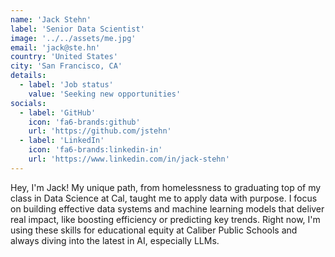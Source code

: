 ```yaml
---
name: 'Jack Stehn'
label: 'Senior Data Scientist'
image: '../../assets/me.jpg'
email: 'jack@ste.hn'
country: 'United States'
city: 'San Francisco, CA'
details:
  - label: 'Job status'
    value: 'Seeking new opportunities'
socials:
  - label: 'GitHub'
    icon: 'fa6-brands:github'
    url: 'https://github.com/jstehn'
  - label: 'LinkedIn'
    icon: 'fa6-brands:linkedin-in'
    url: 'https://www.linkedin.com/in/jack-stehn'
---
```


Hey, I'm Jack! My unique path, from homelessness to graduating top of my class in Data Science at Cal, taught me to apply data with purpose. I focus on building effective data systems and machine learning models that deliver real impact, like boosting efficiency or predicting key trends. Right now, I'm using these skills for educational equity at Caliber Public Schools and always diving into the latest in AI, especially LLMs.
